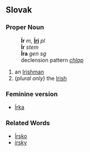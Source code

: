 == Slovak ==
=== Proper Noun ===
:'''Ír''' ''m'', '''[[Íri#Slovak|Íri]]''' ''pl''
:'''Ír''' ''stem''
:'''Íra''' ''gen sg''
:declension pattern ''[[Slovak declension pattern chlap|chlap]]''
# an [[Irishman]]
# (''plural only'') the [[Irish]]
=== Feminine version ===
* [[Írka#Slovak|Írka]]
=== Related Words ===
* [[Írsko#Slovak|Írsko]]
* [[írsky#Slovak|írsky]]